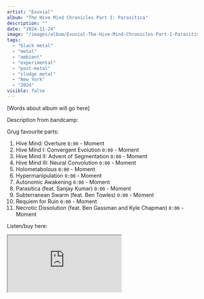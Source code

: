 ```yaml
---
artist: "Exuvial"
album: "The Hive Mind Chronicles Part I: Parasitica"
description: ""
date: "2024-11-24"
image: "/images/album/Exuvial-The-Hive-Mind-Chronicles-Part-I-Parasitica.jpg"
tags:
  - "black metal"
  - "metal"
  - "ambient"
  - "experimental"
  - "post-metal"
  - "sludge metal"
  - "New York"
  - "2024"
visible: false
---
```


[Words about album will go here]

Description from bandcamp:

Grug favourite parts:

1. Hive Mind: Overture `0:00` - Moment
2. Hive Mind I: Convergent Evolution `0:00` - Moment
3. Hive Mind II: Advent of Segmentation `0:00` - Moment
4. Hive Mind III: Neural Convolution `0:00` - Moment
5. Holometabolous `0:00` - Moment
6. Hypermanipulation `0:00` - Moment
7. Autonomic Awakening `0:00` - Moment
8. Parasitica (feat. Sanjay Kumar) `0:00` - Moment
9. Subterranean Swarm (feat. Ben Towles) `0:00` - Moment
10. Requiem for Ruin `0:00` - Moment
11. Necrotic Dissolution (feat. Ben Gassman and Kyle Chapman) `0:00` - Moment

Listen/buy here:

<iframe
  style={{ border: "0", width: "350px", height: "800px" }}
  src="https://bandcamp.com/EmbeddedPlayer/album=4148975474/size=large/bgcol=333333/linkcol=ffffff/transparent=true/"
  seamless>
  <a href="https://silentpendulumrecords.bandcamp.com/album/the-hive-mind-chronicles-part-i-parasitica">
    The Hive Mind Chronicles Part I: Parasitica by Exuvial
  </a>
</iframe>
